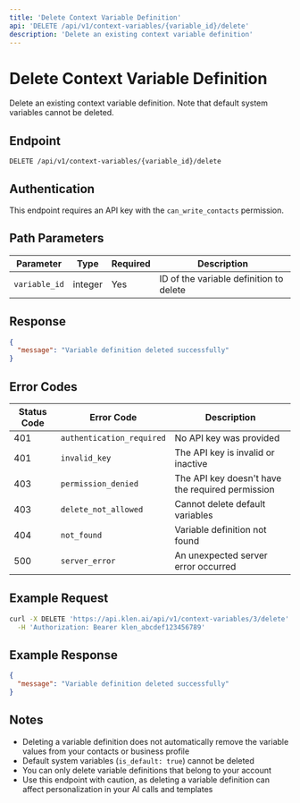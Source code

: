 ```yaml
---
title: 'Delete Context Variable Definition'
api: 'DELETE /api/v1/context-variables/{variable_id}/delete'
description: 'Delete an existing context variable definition'
---
```


# Delete Context Variable Definition

Delete an existing context variable definition. Note that default system variables cannot be deleted.

## Endpoint

```
DELETE /api/v1/context-variables/{variable_id}/delete
```

## Authentication

This endpoint requires an API key with the `can_write_contacts` permission.

## Path Parameters

| Parameter | Type | Required | Description |
|-----------|------|----------|-------------|
| `variable_id` | integer | Yes | ID of the variable definition to delete |

## Response

```json
{
  "message": "Variable definition deleted successfully"
}
```

## Error Codes

| Status Code | Error Code | Description |
|-------------|------------|-------------|
| 401 | `authentication_required` | No API key was provided |
| 401 | `invalid_key` | The API key is invalid or inactive |
| 403 | `permission_denied` | The API key doesn't have the required permission |
| 403 | `delete_not_allowed` | Cannot delete default variables |
| 404 | `not_found` | Variable definition not found |
| 500 | `server_error` | An unexpected server error occurred |

## Example Request

```bash
curl -X DELETE 'https://api.klen.ai/api/v1/context-variables/3/delete' \
  -H 'Authorization: Bearer klen_abcdef123456789'
```

## Example Response

```json
{
  "message": "Variable definition deleted successfully"
}
```

## Notes

- Deleting a variable definition does not automatically remove the variable values from your contacts or business profile
- Default system variables (`is_default: true`) cannot be deleted
- You can only delete variable definitions that belong to your account
- Use this endpoint with caution, as deleting a variable definition can affect personalization in your AI calls and templates